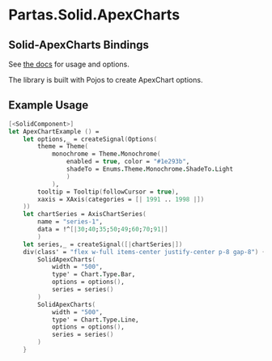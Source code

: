
# Partas.Solid.ApexCharts

## Solid-ApexCharts Bindings

See [the docs](https://github.com/wobsoriano/solid-apexcharts) for usage and options.

The library is built with Pojos to create ApexChart options.

## Example Usage

```fsharp
[<SolidComponent>]
let ApexChartExample () =
    let options,_ = createSignal(Options(
        theme = Theme(
            monochrome = Theme.Monochrome(
                enabled = true, color = "#1e293b",
                shadeTo = Enums.Theme.Monochrome.ShadeTo.Light
                )
            ),
        tooltip = Tooltip(followCursor = true),
        xaxis = XAxis(categories = [| 1991 .. 1998 |])
    ))
    let chartSeries = AxisChartSeries(
        name = "series-1",
        data = !^[|30;40;35;50;49;60;70;91|]
        )
    let series,_ = createSignal([|chartSeries|])
    div(class' = "flex w-full items-center justify-center p-8 gap-8") {
        SolidApexCharts(
            width = "500",
            type' = Chart.Type.Bar,
            options = options(),
            series = series()
        )
        SolidApexCharts(
            width = "500",
            type' = Chart.Type.Line,
            options = options(),
            series = series()
        )
    }

```

<ApexChartEg/>
